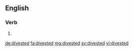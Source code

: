 ==English==

===Verb===
{{head|en}}

# {{en-past of|divest}}

[[de:divested]]
[[fa:divested]]
[[mg:divested]]
[[sv:divested]]
[[vi:divested]]